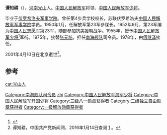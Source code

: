 '''谭知耕'''（{{bd|1917年||2001年|4月10日|catIdx=}}），[[河南|河南]][[光山|光山]]人。[[中国人民解放军|中国人民解放军]]将领、[[中国人民解放军少将|中国人民解放军少将]]。

毕业于[[伏罗希洛夫军事学院|伏罗希洛夫军事学院]]。曾任第4步兵学校校长，苏联伏罗希洛夫[[中国人民解放军军事学院|中国人民解放军军事学院]]学员。1950年1月，任解放军第23军參谋长。1952年9月，第23军编为[[中国人民志愿军编制序列|中国人民志愿军]]第23军，随部参加抗美援朝战争。1955年，授予[[中国人民解放军少将|中国人民解放军少将]]<ref>{{cite news|title=揭秘：中共首批开国将军的级别是怎样划分的？|url=http://msn.news.ifeng.com/history/jishi/detail_2010_06/13/1620383_0.shtml|accessdate=2012-06-15|newspaper=凤凰网（转自摘自《党史博览》2010年第5期）|date=2010-06-13|deadurl=yes|archiveurl=https://web.archive.org/web/20120620091504/http://msn.news.ifeng.com/history/jishi/detail_2010_06/13/1620383_0.shtml|archivedate=2012-06-20}}</ref>军衔。1975年，接替[[张元培|张元培]]，担任[[南海舰队|南海舰队]]司令员。1978年，由[[傅继泽|傅继泽]]接任。

2001年4月10日在北京逝世<ref name="官方">谭知耕，中国共产党新闻网，2016年1月14日查阅 [http://dangshi.people.com.cn/GB/165617/165618/166491/167909/12265785.html] {{Wayback|url=http://dangshi.people.com.cn/GB/165617/165618/166491/167909/12265785.html |date=20170305001915 }}。</ref>。

== 参考 ==
{{reflist}}
{{start box}}
{{s-mil}}
{{succession box|[[张元培|张元培]]|[[傅继泽|傅继泽]]|[[中国人民解放军|中国人民解放军]][[南海舰队|南海舰队]]司令员|1975年8月-1978年11月}}
{{end box}}
{{中国军事人物小作品}}

{{DEFAULTSORT:tan zhigeng}}
[[Category:南海舰队司令员|Category:南海舰队司令员]]
[[cat:光山人|cat:光山人]]
[[Category:谭姓|zhi]]
[[Category:中国人民解放军海军少将|Category:中国人民解放军海军少将]]
[[Category:中国人民解放军开国少将|Category:中国人民解放军开国少将]]
[[Category:三级八一勋章获得者|Category:三级八一勋章获得者]]
[[Category:二级独立自由勋章获得者|Category:二级独立自由勋章获得者]]
[[Category:一级解放勋章获得者|Category:一级解放勋章获得者]]